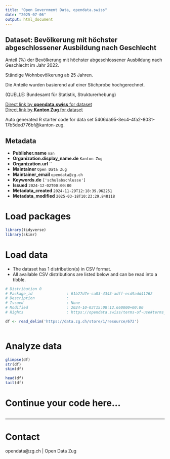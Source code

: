 ```yaml
---
title: "Open Government Data, opendata.swiss"
date: "2025-07-06"
output: html_document
---
```


## Dataset: Bevölkerung mit höchster abgeschlossener Ausbildung nach Geschlecht

Anteil (%) der Bevölkerung mit höchster abgeschlossener Ausbildung nach Geschlecht im Jahr 2022.

Ständige Wohnbevölkerung ab 25 Jahren.

Die Anteile wurden basierend auf einer Stichprobe hochgerechnet.

(QUELLE: Bundesamt für Statistik, Strukturerhebung)

[Direct link by **opendata.swiss** for dataset](https://opendata.swiss/de/dataset/bevolkerung-mit-hochster-abgeschlossener-ausbildung-nach-geschlecht)<br>
[Direct link by **Kanton Zug** for dataset](https://www.zg.ch/behoerden/gesundheitsdirektion/statistikfachstelle/themen/bildung)

Auto generated R starter code for data set 5406da95-3ec4-4fa2-8031-17b5ded776bf@kanton-zug.

## Metadata

- **Publisher.name** `nan`
- **Organization.display_name.de** `Kanton Zug`
- **Organization.url** ``
- **Maintainer** `Open Data Zug`
- **Maintainer_email** `opendata@zg.ch`
- **Keywords.de** `['schulabschlusse']`
- **Issued** `2024-12-02T00:00:00`
- **Metadata_created** `2024-11-29T12:18:39.962251`
- **Metadata_modified** `2025-03-18T10:23:29.848118`


# Load packages

```r

library(tidyverse)
library(skimr)

```

# Load data

-   The dataset has 1 distribution(s) in CSV format.
-   All available CSV distributions are listed below and can be read into a tibble.

```r

# Distribution 0
# Package_id               : 61b27d7e-ca83-4343-adff-ecd9add41262
# Description              : 
# Issued                   : None
# Modified                 : 2024-10-03T15:08:12.660000+00:00
# Rights                   : https://opendata.swiss/terms-of-use#terms_by

df <- read_delim('https://data.zg.ch/store/1/resource/672')



```

# Analyze data

```r

glimpse(df)
str(df)
skim(df)

head(df)
tail(df)

```

# Continue your code here...

```r

```

------------------------------------------------------------------------

# Contact

opendata@zg.ch | Open Data Zug
